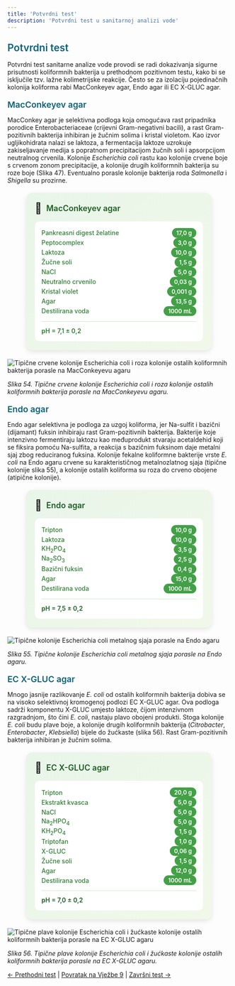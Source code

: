 ```yaml
---
title: 'Potvrdni test'
description: 'Potvrdni test u sanitarnoj analizi vode'
---
```



<h3 style="color: #096279; font-size: 1.4rem; font-weight: 600; margin: 1.5rem 0 1rem 0;">Potvrdni test</h3>

Potvrdni test sanitarne analize vode provodi se radi dokazivanja sigurne prisutnosti koliformnih bakterija u prethodnom pozitivnom testu, kako bi se isključile tzv. lažne kolimetrijske reakcije. Često se za izolaciju pojedinačnih kolonija koliforma rabi MacConkeyev agar, Endo agar ili EC X-GLUC agar.

<h4 style="color: #096279; font-size: 1.2rem; font-weight: 600; margin: 1.2rem 0 0.8rem 0;">MacConkeyev agar</h4>

MacConkey agar je selektivna podloga koja omogućava rast pripadnika porodice Enterobacteriaceae (crijevni Gram-negativni bacili), a rast Gram-pozitivnih bakterija inhibiran je žučnim solima i kristal violetom. Kao izvor ugljikohidrata nalazi se laktoza, a fermentacija laktoze uzrokuje zakiseljavanje medija s popratnom precipitacijom žučnih soli i apsorpcijom neutralnog crvenila. Kolonije *Escherichia coli* rastu kao kolonije crvene boje s crvenom zonom precipitacije, a kolonije drugih koliformnih bakterija su roze boje (Slika 47). Eventualno porasle kolonije bakterija roda *Salmonella* i *Shigella* su prozirne.

<div style="max-width: 380px; background: linear-gradient(135deg, #e8f5e9 0%, #f1f8e9 100%); border-radius: 15px; padding: 20px; box-shadow: 0 4px 12px rgba(0,0,0,0.1); margin: 20px auto;">
  <div style="display: flex; align-items: center; margin-bottom: 15px;">
    <span style="font-size: 24px; margin-right: 10px;">🧫</span>
    <h3 style="margin: 0; color: #1b5e20; font-weight: 600; font-size: 18px;">MacConkeyev agar</h3>
  </div>
  <div style="background: white; border-radius: 10px; padding: 15px;">
    <div style="display: grid; grid-template-columns: minmax(0, 1fr) auto; gap: 8px 15px; align-items: center;">
      <span style="font-weight: 500; color: #2e7d32; font-size: 14px;">Pankreasni digest želatine</span>
      <span style="background: #43a047; color: white; padding: 3px 10px; border-radius: 15px; font-size: 13px; font-weight: 600;">17,0 g</span>
    </div>
    <div style="display: grid; grid-template-columns: minmax(0, 1fr) auto; gap: 8px 15px; align-items: center;">
      <span style="font-weight: 500; color: #2e7d32; font-size: 14px;">Peptocomplex</span>
      <span style="background: #43a047; color: white; padding: 3px 10px; border-radius: 15px; font-size: 13px; font-weight: 600;">3,0 g</span>
    </div>
    <div style="display: grid; grid-template-columns: minmax(0, 1fr) auto; gap: 8px 15px; align-items: center;">
      <span style="font-weight: 500; color: #2e7d32; font-size: 14px;">Laktoza</span>
      <span style="background: #43a047; color: white; padding: 3px 10px; border-radius: 15px; font-size: 13px; font-weight: 600;">10,0 g</span>
    </div>
    <div style="display: grid; grid-template-columns: minmax(0, 1fr) auto; gap: 8px 15px; align-items: center;">
      <span style="font-weight: 500; color: #2e7d32; font-size: 14px;">Žučne soli</span>
      <span style="background: #43a047; color: white; padding: 3px 10px; border-radius: 15px; font-size: 13px; font-weight: 600;">1,5 g</span>
    </div>
    <div style="display: grid; grid-template-columns: minmax(0, 1fr) auto; gap: 8px 15px; align-items: center;">
      <span style="font-weight: 500; color: #2e7d32; font-size: 14px;">NaCl</span>
      <span style="background: #43a047; color: white; padding: 3px 10px; border-radius: 15px; font-size: 13px; font-weight: 600;">5,0 g</span>
    </div>
    <div style="display: grid; grid-template-columns: minmax(0, 1fr) auto; gap: 8px 15px; align-items: center;">
      <span style="font-weight: 500; color: #2e7d32; font-size: 14px;">Neutralno crvenilo</span>
      <span style="background: #43a047; color: white; padding: 3px 10px; border-radius: 15px; font-size: 13px; font-weight: 600;">0,03 g</span>
    </div>
    <div style="display: grid; grid-template-columns: minmax(0, 1fr) auto; gap: 8px 15px; align-items: center;">
      <span style="font-weight: 500; color: #2e7d32; font-size: 14px;">Kristal violet</span>
      <span style="background: #43a047; color: white; padding: 3px 10px; border-radius: 15px; font-size: 13px; font-weight: 600;">0,001 g</span>
    </div>
    <div style="display: grid; grid-template-columns: minmax(0, 1fr) auto; gap: 8px 15px; align-items: center;">
      <span style="font-weight: 500; color: #2e7d32; font-size: 14px;">Agar</span>
      <span style="background: #43a047; color: white; padding: 3px 10px; border-radius: 15px; font-size: 13px; font-weight: 600;">13,5 g</span>
    </div>
    <div style="display: grid; grid-template-columns: minmax(0, 1fr) auto; gap: 8px 15px; align-items: center;">
      <span style="font-weight: 500; color: #2e7d32; font-size: 14px;">Destilirana voda</span>
      <span style="background: #43a047; color: white; padding: 3px 10px; border-radius: 15px; font-size: 13px; font-weight: 600;">1000 mL</span>
    </div>
    <div style="margin-top: 12px; padding-top: 12px; border-top: 1px solid #c8e6c9;">
      <span style="font-weight: 600; color: #2e7d32; font-size: 14px;">pH = 7,1 ± 0,2</span>
    </div>
  </div>
</div>

![Tipične crvene kolonije Escherichia coli i roza kolonije ostalih koliformnih bakterija porasle na MacConkeyevu agaru](/Images/slika54.jpg)

*Slika 54. Tipične crvene kolonije Escherichia coli i roza kolonije ostalih koliformnih bakterija porasle na MacConkeyevu agaru.*

<h4 style="color: #096279; font-size: 1.2rem; font-weight: 600; margin: 1.2rem 0 0.8rem 0;">Endo agar</h4>

Endo agar selektivna je podloga za uzgoj koliforma, jer Na-sulfit i bazični (dijamant) fuksin inhibiraju rast Gram-pozitivnih bakterija. Bakterije koje intenzivno fermentiraju laktozu kao međuprodukt stvaraju acetaldehid koji se fiksira pomoću Na-sulfita, a reakcija s bazičnim fuksinom daje metalni sjaj zbog reduciranog fuksina. Kolonije fekalne koliformne bakterije vrste *E. coli* na Endo agaru crvene su karakterističnog metalnozlatnog sjaja (tipične kolonije slika 55), a kolonije ostalih koliforma su roza do crveno obojene (atipične kolonije).

<div style="max-width: 380px; background: linear-gradient(135deg, #e8f5e9 0%, #f1f8e9 100%); border-radius: 15px; padding: 20px; box-shadow: 0 4px 12px rgba(0,0,0,0.1); margin: 20px auto;">
  <div style="display: flex; align-items: center; margin-bottom: 15px;">
    <span style="font-size: 24px; margin-right: 10px;">🧫</span>
    <h3 style="margin: 0; color: #1b5e20; font-weight: 600; font-size: 18px;">Endo agar</h3>
  </div>
  <div style="background: white; border-radius: 10px; padding: 15px;">
    <div style="display: grid; grid-template-columns: minmax(0, 1fr) auto; gap: 8px 15px; align-items: center;">
      <span style="font-weight: 500; color: #2e7d32; font-size: 14px;">Tripton</span>
      <span style="background: #43a047; color: white; padding: 3px 10px; border-radius: 15px; font-size: 13px; font-weight: 600;">10,0 g</span>
    </div>
    <div style="display: grid; grid-template-columns: minmax(0, 1fr) auto; gap: 8px 15px; align-items: center;">
      <span style="font-weight: 500; color: #2e7d32; font-size: 14px;">Laktoza</span>
      <span style="background: #43a047; color: white; padding: 3px 10px; border-radius: 15px; font-size: 13px; font-weight: 600;">10,0 g</span>
    </div>
    <div style="display: grid; grid-template-columns: minmax(0, 1fr) auto; gap: 8px 15px; align-items: center;">
      <span style="font-weight: 500; color: #2e7d32; font-size: 14px;">KH<sub>2</sub>PO<sub>4</sub></span>
      <span style="background: #43a047; color: white; padding: 3px 10px; border-radius: 15px; font-size: 13px; font-weight: 600;">3,5 g</span>
    </div>
    <div style="display: grid; grid-template-columns: minmax(0, 1fr) auto; gap: 8px 15px; align-items: center;">
      <span style="font-weight: 500; color: #2e7d32; font-size: 14px;">Na<sub>2</sub>SO<sub>3</sub></span>
      <span style="background: #43a047; color: white; padding: 3px 10px; border-radius: 15px; font-size: 13px; font-weight: 600;">2,5 g</span>
    </div>
    <div style="display: grid; grid-template-columns: minmax(0, 1fr) auto; gap: 8px 15px; align-items: center;">
      <span style="font-weight: 500; color: #2e7d32; font-size: 14px;">Bazični fuksin</span>
      <span style="background: #43a047; color: white; padding: 3px 10px; border-radius: 15px; font-size: 13px; font-weight: 600;">0,4 g</span>
    </div>
    <div style="display: grid; grid-template-columns: minmax(0, 1fr) auto; gap: 8px 15px; align-items: center;">
      <span style="font-weight: 500; color: #2e7d32; font-size: 14px;">Agar</span>
      <span style="background: #43a047; color: white; padding: 3px 10px; border-radius: 15px; font-size: 13px; font-weight: 600;">15,0 g</span>
    </div>
    <div style="display: grid; grid-template-columns: minmax(0, 1fr) auto; gap: 8px 15px; align-items: center;">
      <span style="font-weight: 500; color: #2e7d32; font-size: 14px;">Destilirana voda</span>
      <span style="background: #43a047; color: white; padding: 3px 10px; border-radius: 15px; font-size: 13px; font-weight: 600;">1000 mL</span>
    </div>
    <div style="margin-top: 12px; padding-top: 12px; border-top: 1px solid #c8e6c9;">
      <span style="font-weight: 600; color: #1b5e20; font-size: 14px;">pH = 7,5 ± 0,2</span>
    </div>
  </div>
</div>

![Tipične kolonije Escherichia coli metalnog sjaja porasle na Endo agaru](/Images/slika55.jpg)

*Slika 55. Tipične kolonije Escherichia coli metalnog sjaja porasle na Endo agaru.*

<h4 style="color: #096279; font-size: 1.2rem; font-weight: 600; margin: 1.2rem 0 0.8rem 0;">EC X-GLUC agar</h4>

Mnogo jasnije razlikovanje *E. coli* od ostalih koliformnih bakterija dobiva se na visoko selektivnoj kromogenoj podlozi EC X-GLUC agar. Ova podloga sadrži komponentu X-GLUC umjesto laktoze, čijom intenzivnom razgradnjom, što čini *E. coli*, nastaju plavo obojeni produkti. Stoga kolonije *E. coli* budu plave boje, a kolonije drugih koliformnih bakterija (*Citrobacter*, *Enterobacter*, *Klebsiella*) bijele do žućkaste (slika 56). Rast Gram-pozitivnih bakterija inhibiran je žučnim solima.

<div style="max-width: 380px; background: linear-gradient(135deg, #e8f5e9 0%, #f1f8e9 100%); border-radius: 15px; padding: 20px; box-shadow: 0 4px 12px rgba(0,0,0,0.1); margin: 20px auto;">
  <div style="display: flex; align-items: center; margin-bottom: 15px;">
    <span style="font-size: 24px; margin-right: 10px;">🧫</span>
    <h3 style="margin: 0; color: #1b5e20; font-weight: 600; font-size: 18px;">EC X-GLUC agar</h3>
  </div>
  <div style="background: white; border-radius: 10px; padding: 15px;">
    <div style="display: grid; grid-template-columns: minmax(0, 1fr) auto; gap: 8px 15px; align-items: center;">
      <span style="font-weight: 500; color: #2e7d32; font-size: 14px;">Tripton</span>
      <span style="background: #43a047; color: white; padding: 3px 10px; border-radius: 15px; font-size: 13px; font-weight: 600;">20,0 g</span>
    </div>
    <div style="display: grid; grid-template-columns: minmax(0, 1fr) auto; gap: 8px 15px; align-items: center;">
      <span style="font-weight: 500; color: #2e7d32; font-size: 14px;">Ekstrakt kvasca</span>
      <span style="background: #43a047; color: white; padding: 3px 10px; border-radius: 15px; font-size: 13px; font-weight: 600;">5,0 g</span>
    </div>
    <div style="display: grid; grid-template-columns: minmax(0, 1fr) auto; gap: 8px 15px; align-items: center;">
      <span style="font-weight: 500; color: #2e7d32; font-size: 14px;">NaCl</span>
      <span style="background: #43a047; color: white; padding: 3px 10px; border-radius: 15px; font-size: 13px; font-weight: 600;">5,0 g</span>
    </div>
    <div style="display: grid; grid-template-columns: minmax(0, 1fr) auto; gap: 8px 15px; align-items: center;">
      <span style="font-weight: 500; color: #2e7d32; font-size: 14px;">Na<sub>2</sub>HPO<sub>4</sub></span>
      <span style="background: #43a047; color: white; padding: 3px 10px; border-radius: 15px; font-size: 13px; font-weight: 600;">5,0 g</span>
    </div>
    <div style="display: grid; grid-template-columns: minmax(0, 1fr) auto; gap: 8px 15px; align-items: center;">
      <span style="font-weight: 500; color: #2e7d32; font-size: 14px;">KH<sub>2</sub>PO<sub>4</sub></span>
      <span style="background: #43a047; color: white; padding: 3px 10px; border-radius: 15px; font-size: 13px; font-weight: 600;">1,5 g</span>
    </div>
    <div style="display: grid; grid-template-columns: minmax(0, 1fr) auto; gap: 8px 15px; align-items: center;">
      <span style="font-weight: 500; color: #2e7d32; font-size: 14px;">Triptofan</span>
      <span style="background: #43a047; color: white; padding: 3px 10px; border-radius: 15px; font-size: 13px; font-weight: 600;">1,0 g</span>
    </div>
    <div style="display: grid; grid-template-columns: minmax(0, 1fr) auto; gap: 8px 15px; align-items: center;">
      <span style="font-weight: 500; color: #2e7d32; font-size: 14px;">X-GLUC</span>
      <span style="background: #43a047; color: white; padding: 3px 10px; border-radius: 15px; font-size: 13px; font-weight: 600;">0,06 g</span>
    </div>
    <div style="display: grid; grid-template-columns: minmax(0, 1fr) auto; gap: 8px 15px; align-items: center;">
      <span style="font-weight: 500; color: #2e7d32; font-size: 14px;">Žučne soli</span>
      <span style="background: #43a047; color: white; padding: 3px 10px; border-radius: 15px; font-size: 13px; font-weight: 600;">1,5 g</span>
    </div>
    <div style="display: grid; grid-template-columns: minmax(0, 1fr) auto; gap: 8px 15px; align-items: center;">
      <span style="font-weight: 500; color: #2e7d32; font-size: 14px;">Agar</span>
      <span style="background: #43a047; color: white; padding: 3px 10px; border-radius: 15px; font-size: 13px; font-weight: 600;">12,0 g</span>
    </div>
    <div style="display: grid; grid-template-columns: minmax(0, 1fr) auto; gap: 8px 15px; align-items: center;">
      <span style="font-weight: 500; color: #2e7d32; font-size: 14px;">Destilirana voda</span>
      <span style="background: #43a047; color: white; padding: 3px 10px; border-radius: 15px; font-size: 13px; font-weight: 600;">1000 mL</span>
    </div>
    <div style="margin-top: 12px; padding-top: 12px; border-top: 1px solid #c8e6c9;">
      <span style="font-weight: 600; color: #1b5e20; font-size: 14px;">pH = 7,0 ± 0,2</span>
    </div>
  </div>
</div>

![Tipične plave kolonije Escherichia coli i žućkaste kolonije ostalih koliformnih bakterija porasle na EC X-GLUC agaru](/Images/slika56.jpg)

*Slika 56. Tipične plave kolonije Escherichia coli i žućkaste kolonije ostalih koliformnih bakterija porasle na EC X-GLUC agaru.*



[← Prethodni test](/poglavlje-9/prethodni-test) | [Povratak na Vježbe 9](/poglavlje-9/vjezbe-9) | [Završni test →](/poglavlje-9/zavrsni-test)